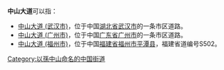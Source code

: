 '''中山大道'''可以指：

* [[中山大道_(武汉市)|中山大道 (武汉市)]]，位于中国[[湖北省|湖北省]][[武汉市|武汉市]]的一条市区道路。
* [[中山大道_(广州市)|中山大道 (广州市)]]，位于中国[[广东省|广东省]][[广州市|广州市]]的一条市区道路。
* [[中山大道_(福州市)|中山大道 (福州市)]]，位于中国[[福建省|福建省]][[福州市|福州市]][[平潭县|平潭县]]，福建省道编号S502。

{{disambig|Cat=四字路名消歧义}}
[[Category:以孫中山命名的中国街道|Category:以孫中山命名的中国街道]]